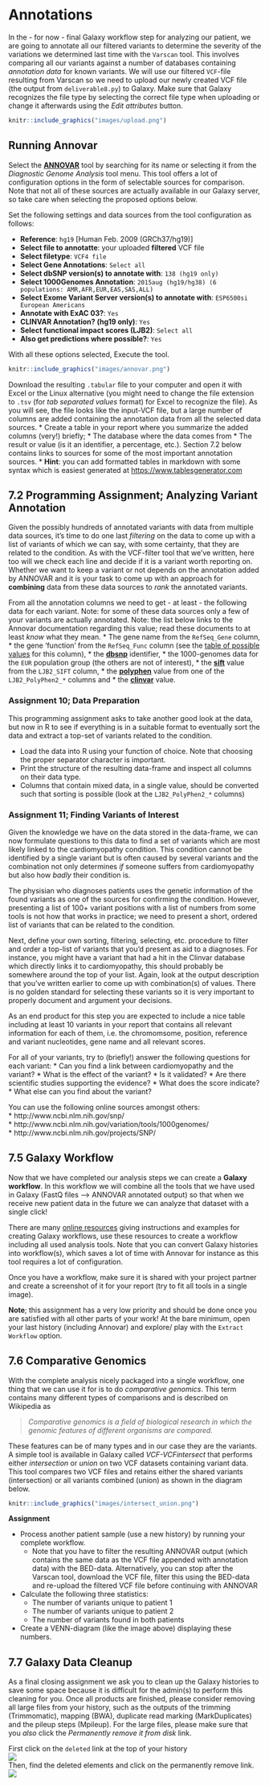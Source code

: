# Annotations

<!-- http://nar.oxfordjournals.org/content/38/16/e164 -->

In the - for now - final Galaxy workflow step for analyzing our patient, we are going to annotate all our filtered variants to determine the severity of the variations we determined last time with the `Varscan` tool. This involves comparing all our variants against a number of databases containing *annotation data* for known variants. We will use our filtered `VCF`-file resulting from Varscan so we need to upload our newly created VCF file (the output from `deliverable8.py`) to Galaxy. Make sure that Galaxy recognizes the file type by selecting the correct file type when uploading or change it afterwards using the *Edit attributes* button.

<!--
<strong>NOTE:</strong> In the previous step we removed the first 24 lines from the vcf file. These first 24 lines are actualy needed by this step. So before we proceed, we should rerun our previuous script and not delete those lines, but write them also to the output file. You can upload your filtered vcf file to galaxy to work on. Select the <strong>upload button</strong> which is in the upper left corner next to the <strong>Tools</strong>. Select the <strong>Choose local file</strong>. Set the type to <strong>vcf</strong> and the genome to <strong>hg19[Human feb. 2009(GRCh37/hg19)]</strong>
-->
```r
knitr::include_graphics("images/upload.png")
```


## Running Annovar

Select the [**ANNOVAR**](http://annovar.openbioinformatics.org/en/latest/) tool by searching for its name or selecting it from the *Diagnostic Genome Analysis* tool menu. This tool offers a lot of configuration options in the form of selectable sources for comparison. Note that not all of these sources are actually available in our Galaxy server, so take care when selecting the proposed options below.

Set the following settings and data sources from the tool configuration as follows:

* **Reference**: `hg19` [Human Feb. 2009 (GRCh37/hg19)]
* **Select file to annotatte**: your uploaded **filtered** VCF file
* **Select filetype**: `VCF4 file`
* **Select Gene Annotations**: `Select all`
* **Select dbSNP version(s) to annotate with**: `138 (hg19 only)`
* **Select 1000Genomes Annotation**: `2015aug (hg19/hg38) (6 populations: AMR,AFR,EUR,EAS,SAS,ALL)`
* **Select Exome Variant Server version(s) to annotate with**: `ESP6500si European Americans`
* **Annotate with ExAC 03?**: `Yes`
* **CLINVAR Annotation? (hg19 only)**: `Yes`
* **Select functional impact scores (LJB2)**: `Select all`
* **Also get predictions where possible?**: `Yes`

With all these options selected, Execute the tool.

```r
knitr::include_graphics("images/annovar.png")
```



Download the resulting `.tabular` file to your computer and open it with Excel or the Linux alternative (you might need to change the file extension to `.tsv` (for *tab separated values* format) for Excel to recognize the file). As you will see, the file looks like the input-VCF file, but a large number of columns are added containing the annotation data from all the selected data sources. 
* Create a table in your report where you summarize the added columns (very!) briefly;
    * The database where the data comes from
    * The result or value (is it an identifier, a percentage, etc.). Section 7.2 below contains links to sources for some of the most important annotation sources.
    * **Hint**: you can add formatted tables in markdown with some syntax which is easiest generated at [https://www.tablesgenerator.com](www.tablesgenerator.com/markdown_tables)


## 7.2 Programming Assignment; Analyzing Variant Annotation

Given the possibly hundreds of annotated variants with data from multiple data sources, it's time to do one last *filtering* on the data to come up with a list of variants of which we can say, with some certainty, that they are related to the condition. As with the VCF-filter tool that we've written, here too will we check each line and decide if it is a variant worth reporting on. Whether we want to keep a variant or not depends on the annotation added by ANNOVAR and it is your task to come up with an approach for **combining** data from these data sources to *rank* the annotated variants.

From all the annotation columns we need to get - at least - the following data for each variant. 
Note: for some of these data sources only a few of your variants are actually annotated.
Note: the list below links to the Annovar documentation regarding this value; read these documents to at least *know* what they mean.
* The gene name from the `RefSeq_Gene` column,
* the gene 'function' from the `RefSeq_Func` column (see the [table of possible values](http://annovar.openbioinformatics.org/en/latest/user-guide/gene/#output-file-1-refseq-gene-annotation) for this column),
* the [**dbsnp**](http://annovar.openbioinformatics.org/en/latest/articles/dbSNP/) identifier,
* the 1000-genomes data for the `EUR` population group (the others are not of interest),
* the [**sift**](http://annovar.openbioinformatics.org/en/latest/user-guide/filter/#-sift-annotation) value from the `LJB2_SIFT` column,
* the [**polyphen**](http://annovar.openbioinformatics.org/en/latest/user-guide/filter/#-polyphen-2-annotation) value from one of the `LJB2_PolyPhen2_*` columns and
* the [**clinvar**](http://annovar.openbioinformatics.org/en/latest/user-guide/filter/#clinvar-annotations) value.


### Assignment 10; Data Preparation

This programming assignment asks to take another good look at the data, but now in R to see if everything is in a suitable format to eventually sort the data and extract a top-set of variants related to the condition.

* Load the data into R using your function of choice. Note that choosing the proper separator character is important.
* Print the structure of the resulting data-frame and inspect all columns on their data type.
* Columns that contain mixed data, in a single value, should be converted such that sorting is possible (look at the `LJB2_PolyPhen2_*` columns)


### Assignment 11; Finding Variants of Interest

Given the knowledge we have on the data stored in the data-frame, we can now formulate questions to this data to find a set of variants which are most likely linked to the cardiomyopathy condition. This condition cannot be identified by a single variant but is often caused by several variants and the combination not only determines *if* someone suffers from cardiomyopathy but also how *badly* their condition is. 

The physisian who diagnoses patients uses the genetic information of the found variants as one of the sources for confirming the condition. However, presenting a list of 100+ variant positions with a list of numbers from some tools is not how that works in practice; we need to present a short, ordered list of variants that can be related to the condition. 

Next, define your own sorting, filtering, selecting, etc. procedure to filter and order a top-list of variants that you'd present as aid to a diagnoses. For instance, you might have a variant that had a hit in the Clinvar database which directly links it to cardiomyopathy, this should probably be somewhere around the top of your list. Again, look at the output description that you've written earlier to come up with combination(s) of values. There is no golden standard for selecting these variants so it is very important to properly document and argument your decisions.

As an end product for this step you are expected to include a nice table including at least 10 variants in your report that contains all relevant information for each of them, i.e. the chromomsome, position, reference and variant nucleotides, gene name and all relevant scores.

For all of your variants, try to (briefly!) answer the following questions for each variant:
* Can you find a link between cardiomyopathy and the variant?
* What is the effect of the variant?
* Is it validated?
* Are there scientific studies supporting the evidence?
* What does the score indicate?
* What else can you find about the variant?

You can use the following online sources amongst others:  
* http://www.ncbi.nlm.nih.gov/snp/  
* http://www.ncbi.nlm.nih.gov/variation/tools/1000genomes/  
* http://www.ncbi.nlm.nih.gov/projects/SNP/

## 7.5 Galaxy Workflow

Now that we have completed our analysis steps we can create a **Galaxy workflow**. In this workflow we will combine all the tools that we have used in Galaxy (FastQ files --> ANNOVAR annotated output) so that when we receive new patient data in the future we can analyze that dataset with a single click!

There are many [online resources](https://galaxyproject.org/learn/advanced-workflow/) giving instructions and examples for creating Galaxy workflows, use these resources to create a workflow including all used analysis tools. Note that you can convert Galaxy histories into workflow(s), which saves a lot of time with Annovar for instance as this tool requires a lot of configuration.

Once you have a workflow, make sure it is shared with your project partner and create a screenshot of it for your report (try to fit all tools in a single image).


**Note**; this assignment has a very low priority and should be done once you are satisfied with all other parts of your work! At the bare minimum, open your last history (including Annovar) and explore/ play with the `Extract Workflow` option.

<!--
## Project Deadlines

There are multiple deadlines for finalizing this project:
* Programming assignments: all graded deliverables (7, 8, 9 and 12) *must* be available on your BitBucket repository on **Friday November the 3rd, 24.00h** (even if incomplete, make sure that the latest version(s) are available).
* Journal/'report': the OneNote documents are downloaded for grading on **Thursday November the 16th** and the final grade is available on Friday the 17th of November. 
-->

## 7.6 Comparative Genomics

With the complete analysis nicely packaged into a single workflow, one thing that we can use it for is to do *comparative genomics*. This term contains many different types of comparisons and is described on Wikipedia as 

> *Comparative genomics is a field of biological research in which the genomic features of different organisms are compared.*

These features can be of many types and in our case they are the variants. A simple tool is available in Galaxy called *VCF-VCFintersect* that performs either *intersection* or *union* on two VCF datasets containing variant data. This tool compares two VCF files and retains either the shared variants (intersection) or all variants combined (union) as shown in the diagram below.

```r
knitr::include_graphics("images/intersect_union.png")
```


**Assignment**

* Process another patient sample (use a new history) by running your complete workflow. 
    + Note that you have to filter the resulting ANNOVAR output (which contains the same data as the VCF file appended with annotation data) with the BED-data. Alternatively, you can stop after the Varscan tool, download the VCF file, filter this using the BED-data and re-upload the filtered VCF file before continuing with ANNOVAR
* Calculate the following three statistics:
    + The number of variants unique to patient 1
    + The number of variants unique to patient 2
    + The number of variants found in both patients
* Create a VENN-diagram (like the image above) displaying these numbers.

## 7.7 Galaxy Data Cleanup

As a final closing assignment we ask you to clean up the Galaxy histories to save some space because it is difficult for the admin(s) to perform this cleaning for you. Once all products are finished, please consider removing all large files from your history, such as the outputs of the trimming (Trimmomatic), mapping (BWA), duplicate read marking (MarkDuplicates) and the pileup steps (Mpileup). For the large files, please make sure that you *also* click the *Permanently remove it from disk* link.

First click on the `deleted` link at the top of your history<br/>
<img src="pics/show_deleted.png"><br/>
Then, find the deleted elements and click on the permanently remove link.<br/>
<img src="pics/perm_delete.png">
